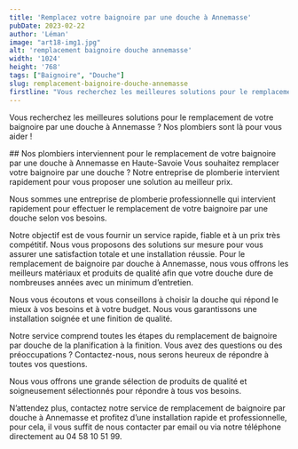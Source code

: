 ```yaml
---
title: 'Remplacez votre baignoire par une douche à Annemasse'
pubDate: 2023-02-22
author: 'Léman'
image: "art18-img1.jpg"
alt: 'remplacement baignoire douche annemasse'
width: '1024'
height: '768'
tags: ["Baignoire", "Douche"]
slug: remplacement-baignoire-douche-annemasse
firstline: "Vous recherchez les meilleures solutions pour le remplacement de votre baignoire par une douche à Annemasse ? Nos plombiers sont là pour vous aider !"
---
```


<div class="flex justify-center items-center">
  <p class="text-center">
    Vous recherchez les meilleures solutions pour le remplacement de votre baignoire par une douche à Annemasse ? Nos plombiers sont là pour vous aider !
  </p>
</div>
<div class="bg-gray-100">
## Nos plombiers interviennent pour le remplacement de votre baignoire par une douche à Annemasse en Haute-Savoie
Vous souhaitez remplacer votre baignoire par une douche ? Notre entreprise de plomberie intervient rapidement pour vous proposer une solution au meilleur prix.

Nous sommes une entreprise de plomberie professionnelle qui intervient rapidement pour effectuer le remplacement de votre baignoire par une douche selon vos besoins.

Notre objectif est de vous fournir un service rapide, fiable et à un prix très compétitif. Nous vous proposons des solutions sur mesure pour vous assurer une satisfaction totale et une installation réussie. Pour le remplacement de baignoire par douche à Annemasse, nous vous offrons les meilleurs matériaux et produits de qualité afin que votre douche dure de nombreuses années avec un minimum d’entretien.

Nous vous écoutons et vous conseillons à choisir la douche qui répond le mieux à vos besoins et à votre budget. Nous vous garantissons une installation soignée et une finition de qualité.

Notre service comprend toutes les étapes du remplacement de baignoire par douche de la planification à la finition. Vous avez des questions ou des préoccupations ? Contactez-nous, nous serons heureux de répondre à toutes vos questions.

Nous vous offrons une grande sélection de produits de qualité et soigneusement sélectionnés pour répondre à tous vos besoins.

N’attendez plus, contactez notre service de remplacement de baignoire par douche à Annemasse et profitez d’une installation rapide et professionnelle, pour cela, il vous suffit de nous contacter par email ou via notre téléphone directement au 04 58 10 51 99.
</div>